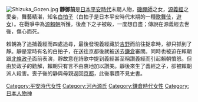 {{unreferenced|time=2013-3-19}} 
[[File:Shizuka_Gozen.jpg|thumb]]
{{japanese|japanese=静御前|kana=しずかごぜん|romaji=Shizuka Gozen}}
'''靜御前'''{{BD|1165年?||1211年?||Shizuka Gozen}}是[[日本|日本]][[平安時代|平安時代]]末期人物，[[磯禪師|磯禪師]]之女，[[源義經|源義經]]之愛妾，舞藝精湛，知名[[白拍子|白拍子]]（白拍子是日本平安時代末期的一種[[歌舞伎|歌舞伎]]，[[遊女|遊女]]）。在戰爭中為[[源賴朝|源賴朝]]所獲，後產下之子被殺，一度想自盡；傳說在源義經去世後，傷心而死。

賴朝為了追捕義經而四處追尋，最後發現義經藏於[[吉野郡|吉野]]而前往捉拿時，卻只抓到了靜。靜是當時有名的白拍子，在送往京都後就被送去[[鎌倉|鎌倉]]審問。同時也被迫在賴朝跟[[北條政子|北條政子]]面前表演，靜故意在詩歌中提到義經甚至稱讚義經而引起賴朝憤怒。但由於政子的勸解，賴朝只有言不由衷地加以讚美。靜後來生了義經之子，卻被賴朝派人殺害。喪子後的静與母親返回[[京都|京都]]，此後事蹟不見史書。

{{Commonscat|Shizuka Gozen}}

{{jp-bio-stub}}
{{DEFAULTSORT:Shizuka Gozen}}
[[Category:平安時代女性|Category:平安時代女性]]
[[Category:河內源氏|Category:河內源氏]]
[[Category:鎌倉時代女性|Category:鎌倉時代女性]]
[[Category:日本人物神|Category:日本人物神]]